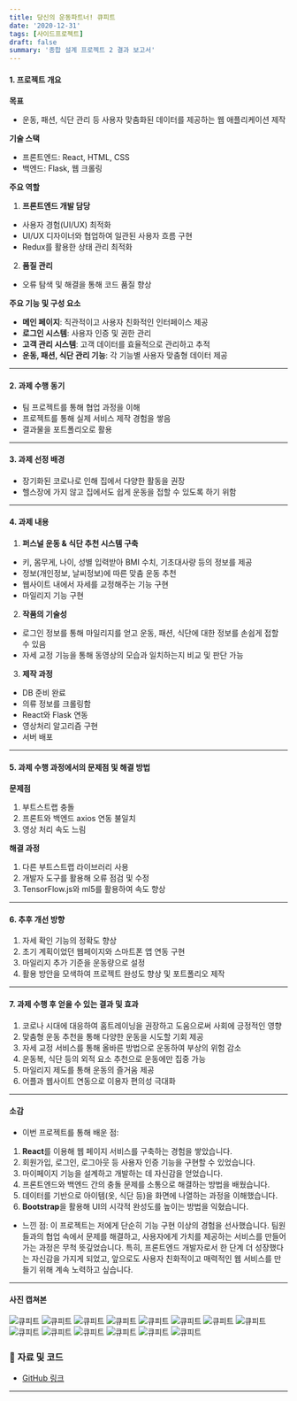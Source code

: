 ```yaml
---
title: 당신의 운동파트너! 큐피트
date: '2020-12-31'
tags: [사이드프로젝트]
draft: false
summary: '종합 설계 프로젝트 2 결과 보고서'
---
```


#### **1. 프로젝트 개요**

**목표**

- 운동, 패션, 식단 관리 등 사용자 맞춤화된 데이터를 제공하는 웹 애플리케이션 제작

**기술 스택**

- 프론트엔드: React, HTML, CSS
- 백엔드: Flask, 웹 크롤링

**주요 역할**

1. **프론트엔드 개발 담당**

- 사용자 경험(UI/UX) 최적화
- UI/UX 디자이너와 협업하여 일관된 사용자 흐름 구현
- Redux를 활용한 상태 관리 최적화

2. **품질 관리**

- 오류 탐색 및 해결을 통해 코드 품질 향상

**주요 기능 및 구성 요소**

- **메인 페이지**: 직관적이고 사용자 친화적인 인터페이스 제공
- **로그인 시스템**: 사용자 인증 및 권한 관리
- **고객 관리 시스템**: 고객 데이터를 효율적으로 관리하고 추적
- **운동, 패션, 식단 관리 기능**: 각 기능별 사용자 맞춤형 데이터 제공

---

#### **2. 과제 수행 동기**

- 팀 프로젝트를 통해 협업 과정을 이해
- 프로젝트를 통해 실제 서비스 제작 경험을 쌓음
- 결과물을 포트폴리오로 활용

---

#### **3. 과제 선정 배경**

- 장기화된 코로나로 인해 집에서 다양한 활동을 권장
- 헬스장에 가지 않고 집에서도 쉽게 운동을 접할 수 있도록 하기 위함

---

#### **4. 과제 내용**

1. **퍼스널 운동 & 식단 추천 시스템 구축**

- 키, 몸무게, 나이, 성별 입력받아 BMI 수치, 기초대사량 등의 정보를 제공
- 정보(개인정보, 날씨정보)에 따른 맞춤 운동 추천
- 웹사이트 내에서 자세를 교정해주는 기능 구현
- 마일리지 기능 구현

2. **작품의 기술성**

- 로그인 정보를 통해 마일리지를 얻고 운동, 패션, 식단에 대한 정보를 손쉽게 접할 수 있음
- 자세 교정 기능을 통해 동영상의 모습과 일치하는지 비교 및 판단 가능

3. **제작 과정**

- DB 준비 완료
- 의류 정보를 크롤링함
- React와 Flask 연동
- 영상처리 알고리즘 구현
- 서버 배포

---

#### **5. 과제 수행 과정에서의 문제점 및 해결 방법**

**문제점**

1. 부트스트랩 충돌
2. 프론트와 백엔드 axios 연동 불일치
3. 영상 처리 속도 느림

**해결 과정**

1. 다른 부트스트랩 라이브러리 사용
2. 개발자 도구를 활용해 오류 점검 및 수정
3. TensorFlow.js와 ml5를 활용하여 속도 향상

---

#### **6. 추후 개선 방향**

1. 자세 확인 기능의 정확도 향상
2. 초기 계획이었던 웹페이지와 스마트폰 앱 연동 구현
3. 마일리지 추가 기준을 운동량으로 설정
4. 활용 방안을 모색하여 프로젝트 완성도 향상 및 포트폴리오 제작

---

#### **7. 과제 수행 후 얻을 수 있는 결과 및 효과**

1. 코로나 시대에 대응하여 홈트레이닝을 권장하고 도움으로써 사회에 긍정적인 영향
2. 맞춤형 운동 추천을 통해 다양한 운동을 시도할 기회 제공
3. 자세 교정 서비스를 통해 올바른 방법으로 운동하여 부상의 위험 감소
4. 운동복, 식단 등의 외적 요소 추천으로 운동에만 집중 가능
5. 마일리지 제도를 통해 운동의 즐거움 제공
6. 어플과 웹사이트 연동으로 이용자 편의성 극대화

---

#### 소감

- 이번 프로젝트를 통해 배운 점:

1. **React**를 이용해 웹 페이지 서비스를 구축하는 경험을 쌓았습니다.
2. 회원가입, 로그인, 로그아웃 등 사용자 인증 기능을 구현할 수 있었습니다.
3. 마이페이지 기능을 설계하고 개발하는 데 자신감을 얻었습니다.
4. 프론트엔드와 백엔드 간의 충돌 문제를 소통으로 해결하는 방법을 배웠습니다.
5. 데이터를 기반으로 아이템(옷, 식단 등)을 화면에 나열하는 과정을 이해했습니다.
6. **Bootstrap**을 활용해 UI의 시각적 완성도를 높이는 방법을 익혔습니다.

- 느낀 점:
  이 프로젝트는 저에게 단순히 기능 구현 이상의 경험을 선사했습니다. 팀원들과의 협업 속에서 문제를 해결하고, 사용자에게 가치를 제공하는 서비스를 만들어가는 과정은 무척 뜻깊었습니다. 특히, 프론트엔드 개발자로서 한 단계 더 성장했다는 자신감을 가지게 되었고, 앞으로도 사용자 친화적이고 매력적인 웹 서비스를 만들기 위해 계속 노력하고 싶습니다.

---

#### 사진 캡쳐본

![큐피트](/static/images/히투지투/image01.png)
![큐피트](/static/images/히투지투/image02.png)
![큐피트](/static/images/히투지투/image03.png)
![큐피트](/static/images/히투지투/image04.png)
![큐피트](/static/images/히투지투/image05.png)
![큐피트](/static/images/히투지투/image06.png)
![큐피트](/static/images/히투지투/image07.png)
![큐피트](/static/images/히투지투/image08.png)
![큐피트](/static/images/히투지투/image09.png)
![큐피트](/static/images/히투지투/image10.png)
![큐피트](/static/images/히투지투/image11.png)
![큐피트](/static/images/히투지투/image12.png)
![큐피트](/static/images/히투지투/image13.png)
![큐피트](/static/images/히투지투/image14.png)

### 📂 **자료 및 코드**

- [GitHub 링크](https://github.com/schoolproject2020)

---
